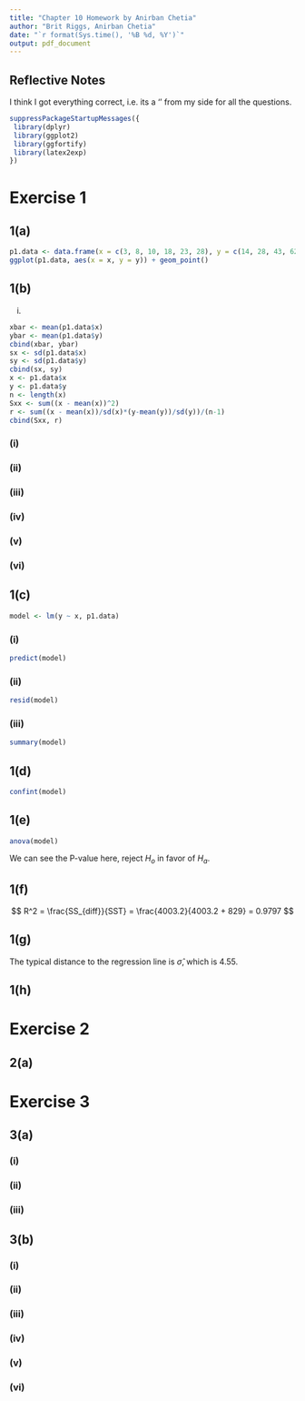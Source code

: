 ```yaml
---
title: "Chapter 10 Homework by Anirban Chetia"
author: "Brit Riggs, Anirban Chetia"
date: "`r format(Sys.time(), '%B %d, %Y')`"
output: pdf_document
---
```

  
## Reflective Notes  
  
I think I got everything correct, i.e. its a '\textbf{GOT IT}' from my side for all the questions.  
  
```r
suppressPackageStartupMessages({
 library(dplyr)
 library(ggplot2)
 library(ggfortify)
 library(latex2exp)
})
```

# Exercise 1

## 1(a)

```r
p1.data <- data.frame(x = c(3, 8, 10, 18, 23, 28), y = c(14, 28, 43, 62, 79, 86))
ggplot(p1.data, aes(x = x, y = y)) + geom_point()
```

## 1(b)

(i)
```r
xbar <- mean(p1.data$x)
ybar <- mean(p1.data$y)
cbind(xbar, ybar)
sx <- sd(p1.data$x)
sy <- sd(p1.data$y)
cbind(sx, sy)
x <- p1.data$x
y <- p1.data$y
n <- length(x)
Sxx <- sum((x - mean(x))^2)
r <- sum((x - mean(x))/sd(x)*(y-mean(y))/sd(y))/(n-1)
cbind(Sxx, r)
```

### (i)

### (ii)

### (iii)

### (iv)

### (v)

### (vi)

## 1(c)

```r
model <- lm(y ~ x, p1.data)
```

### (i)

```r
predict(model)
```

### (ii)

```r
resid(model)
```

### (iii)

```r
summary(model)
```

## 1(d)

```r
confint(model)
```

## 1(e)

```r
anova(model)
```

We can see the P-value here, reject $H_o$ in favor of $H_a$.

## 1(f)

$$
R^2 = \frac{SS_{diff}}{SST} = \frac{4003.2}{4003.2 + 829} = 0.9797
$$

## 1(g)

The typical distance to the regression line is $\hat{\sigma}$, which is 4.55.

## 1(h)

# Exercise 2

## 2(a)

# Exercise 3

## 3(a)

### (i)

### (ii)

### (iii)

## 3(b)

### (i)

### (ii)

### (iii)

### (iv)

### (v)

### (vi)
